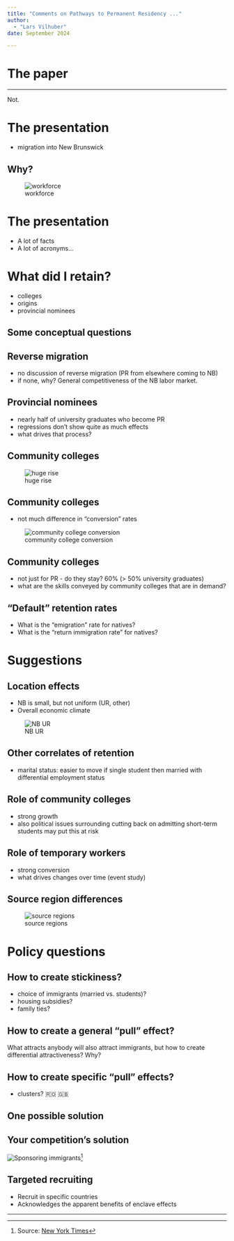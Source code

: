 ```yaml
---
title: "Comments on Pathways to Permanent Residency ..."
author: 
  - "Lars Vilhuber"
date: September 2024

---
```


# The paper

---

Not.

# The presentation

- migration into New Brunswick

## Why?

![workforce](nb-laborforce.png)

# The presentation

- A lot of facts
- A lot of acronyms...

# What did I retain?

- colleges
- origins
- provincial nominees

## Some conceptual questions

## Reverse migration
- no discussion of reverse migration (PR from elsewhere coming to NB)
- if none, why? General competitiveness of the NB labor market.

## Provincial nominees

- nearly half of university graduates who become PR
- regressions don't show quite as much effects
- what drives that process?

## Community colleges


![huge rise](Slide10.PNG) 

## Community colleges

- not much difference in "conversion" rates

![community college conversion](Slide14.PNG)

## Community colleges

- not just for PR - do they stay? 60% (> 50% university graduates)
- what are the skills conveyed by community colleges that are in demand?

## "Default" retention rates

- What is the "emigration" rate for natives? 
- What is the "return immigration rate" for natives?

# Suggestions

## Location effects

- NB is small, but not uniform (UR, other)
- Overall economic climate

![NB UR](nb-ur.png)

## Other correlates of retention

- marital status: easier to move if single student then married with differential employment status

## Role of community colleges

- strong growth
- also political issues surrounding cutting back on admitting short-term students may put this at risk

## Role of temporary workers

- strong conversion
- what drives changes over time (event study)

## Source region differences

![source regions](Slide30-notes.png)

# Policy questions

## How to create stickiness? 

- choice of immigrants (married vs. students)?
- housing subsidies?
- family ties?

## How to create a general "pull" effect?

What attracts anybody will also attract immigrants, but how to create differential attractiveness? Why?

## How to create specific "pull" effects?

- clusters? 🇷🇴 🇬🇧

## One possible solution

## Your competition's solution

![Sponsoring immigrants](nl-soccer-jersey.jpg)[^nyt]

[^nyt]: Source: [New York Times](https://messaging-custom-newsletters.nytimes.com/dynamic/render?campaign_id=50&emc=edit_cnda_20240928&instance_id=135540&isViewInBrowser=true&nl=canada-letter&regi_id=71839939&segment_id=179077&te=1&uri=nyt://newsletter/06badc0b-fdd1-5202-9b85-2de5bb44d5ff&user_id=99ba9e49e8e79c5fdde54b93259c0d75)

## Targeted recruiting

- Recruit in specific countries
- Acknowledges the apparent benefits of enclave effects

---
